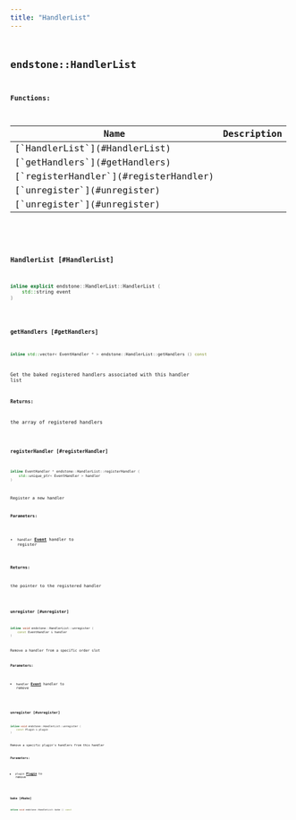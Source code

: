 ```yaml
---
title: "HandlerList"
---
```


## <code className="doc-symbol doc-symbol-class"/> endstone::HandlerList

















**Functions:**

<table>
<thead>
   <tr>
      <th>Name</th>
      <th>Description</th>
   </tr>
</thead>
<tbody>
<tr key="classendstone_1_1_handler_list_1abc3c311d2c072cde29bff7fe6ae1d2e0">
    <td>[`HandlerList`](#HandlerList)</td>
    <td></td>
</tr>
<tr key="classendstone_1_1_handler_list_1ad341b769bbf3a604e82392b84212a18d">
    <td>[`getHandlers`](#getHandlers)</td>
    <td></td>
</tr>
<tr key="classendstone_1_1_handler_list_1a0c020fd39ab3790ae5066d0770e9f5e5">
    <td>[`registerHandler`](#registerHandler)</td>
    <td></td>
</tr>
<tr key="classendstone_1_1_handler_list_1ad2417dc763c19d61a627a7e43c09b81a">
    <td>[`unregister`](#unregister)</td>
    <td></td>
</tr>
<tr key="classendstone_1_1_handler_list_1a5950519aa05fb195d32afad8ea03addc">
    <td>[`unregister`](#unregister)</td>
    <td></td>
</tr>
</tbody>
</table>

### <code className="doc-symbol doc-symbol-function"/> HandlerList [#HandlerList]

```cpp
inline explicit endstone::HandlerList::HandlerList (
    std::string event
) 
```


### <code className="doc-symbol doc-symbol-function"/> getHandlers [#getHandlers]

```cpp
inline std::vector< EventHandler * > endstone::HandlerList::getHandlers () const
```


Get the baked registered handlers associated with this handler list




**Returns:**

the array of registered handlers 





        
### <code className="doc-symbol doc-symbol-function"/> registerHandler [#registerHandler]

```cpp
inline EventHandler * endstone::HandlerList::registerHandler (
    std::unique_ptr< EventHandler > handler
) 
```


Register a new handler




**Parameters:**


* `handler` [**Event**](classendstone_1_1_event.md) handler to register 



**Returns:**

the pointer to the registered handler 





        
### <code className="doc-symbol doc-symbol-function"/> unregister [#unregister]

```cpp
inline void endstone::HandlerList::unregister (
    const EventHandler & handler
) 
```


Remove a handler from a specific order slot




**Parameters:**


* `handler` [**Event**](classendstone_1_1_event.md) handler to remove 




        
### <code className="doc-symbol doc-symbol-function"/> unregister [#unregister]

```cpp
inline void endstone::HandlerList::unregister (
    const Plugin & plugin
) 
```


Remove a specific plugin's handlers from this handler




**Parameters:**


* `plugin` [**Plugin**](classendstone_1_1_plugin.md) to remove 




        
### <code className="doc-symbol doc-symbol-function"/> bake [#bake]

```cpp
inline void endstone::HandlerList::bake () const
```

